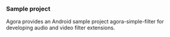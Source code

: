 
<PlatformWrapper platform="android">

### Sample project

Agora provides an Android sample project <Link to="{{GLOBAL.AGORA_API_EXAMPLES_ANDROID_DIR_TREE}}/agora-simple-filter">agora-simple-filter</Link> for developing audio and video filter extensions.

<Source />

</PlatformWrapper>
